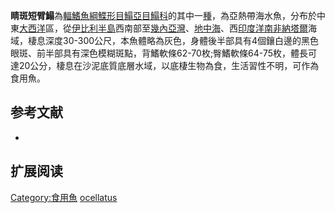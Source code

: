 {{Speciesbox
| name = 睛斑短臂鰨
| status = NE
| status_system = IUCN3.1
| image = Microchirus ocellatus Stefano Guerrieri.jpg
| image_width = 250px
| genus = Microchirus
| species = ocellatus
| authority = [[Linnaeus|Linnaeus]], [[1758|1758]]
| synonyms = *''Pleuronectes ocellatus ,Linnaeus, 1758 ''
*''Monochirus ocellatus ,Linnaeus, 1758 ''
*''Quenselia ocellata ,Linnaeus, 1758 ''
*''Solea ocellata ,Linnaeus, 1758 ''
*''Solea oculata ,Risso, 1827 ''
*''Echinosolea oculata ,Risso, 1827 ''
*''Solea quadriocellata ,von Bonde, 1922'' 
}}

'''睛斑短臂鰨'''為[[輻鰭魚綱|輻鰭魚綱]][[鰈形目|鰈形目]][[鰨亞目|鰨亞目]][[鰨科|鰨科]]的其中一[[種|種]]，為亞熱帶海水魚，分布於中東[[大西洋|大西洋]]區，從[[伊比利半島|伊比利半島]]西南部至[[幾內亞灣|幾內亞灣]]、[[地中海|地中海]]、西[[印度洋|印度洋]][[南非|南非]][[納塔爾|納塔爾]]海域，棲息深度30-300公尺，本魚體略為灰色，身體後半部具有4個鑲白邊的黑色眼斑、前半部具有深色模糊斑點，背鰭軟條62-70枚;臀鰭軟條64-75枚，體長可達20公分，棲息在沙泥底質底層水域，以底棲生物為食，生活習性不明，可作為食用魚。
==参考文献==
*{{FishBase_species|genus=Microchirus|species=ocellatus|year=2014|month=4}}

== 扩展阅读 ==
{{refbegin}}
{{wikispecies-inline|Microchirus ocellatus|睛斑短臂鰨}}
{{refend}}
{{Taxonbar|from=Q6408205}}

[[Category:食用魚|Category:食用魚]]
[[Category:短臂鰨屬|ocellatus]]


{{魚類小作品}}